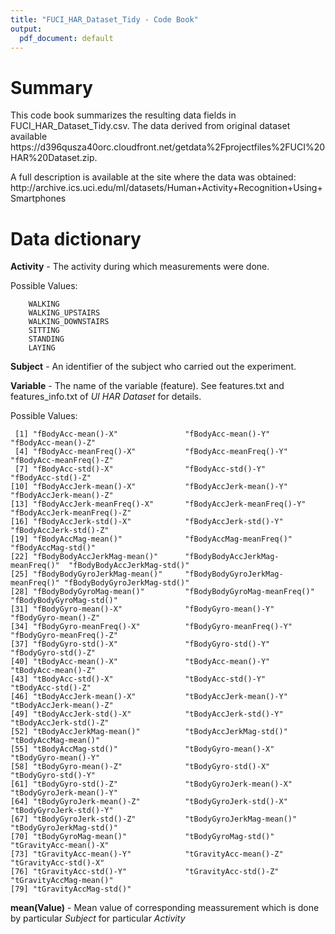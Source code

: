 ```yaml
---
title: "FUCI_HAR_Dataset_Tidy - Code Book"
output:
  pdf_document: default
---
```


# Summary

This code book summarizes the resulting data fields in FUCI_HAR_Dataset_Tidy.csv. The data derived from original dataset available https://d396qusza40orc.cloudfront.net/getdata%2Fprojectfiles%2FUCI%20HAR%20Dataset.zip. 

A full description is available at the site where the data was obtained: http://archive.ics.uci.edu/ml/datasets/Human+Activity+Recognition+Using+Smartphones


# Data dictionary

**Activity** - The activity during which measurements were done. 

Possible Values:
        
        WALKING
        WALKING_UPSTAIRS
        WALKING_DOWNSTAIRS
        SITTING
        STANDING
        LAYING

**Subject** - An identifier of the subject who carried out the experiment.

**Variable** - The name of the variable (feature). See features.txt and features_info.txt of *UI HAR Dataset* for details.

Possible Values:

```
 [1] "fBodyAcc-mean()-X"               "fBodyAcc-mean()-Y"               "fBodyAcc-mean()-Z"              
 [4] "fBodyAcc-meanFreq()-X"           "fBodyAcc-meanFreq()-Y"           "fBodyAcc-meanFreq()-Z"          
 [7] "fBodyAcc-std()-X"                "fBodyAcc-std()-Y"                "fBodyAcc-std()-Z"               
[10] "fBodyAccJerk-mean()-X"           "fBodyAccJerk-mean()-Y"           "fBodyAccJerk-mean()-Z"          
[13] "fBodyAccJerk-meanFreq()-X"       "fBodyAccJerk-meanFreq()-Y"       "fBodyAccJerk-meanFreq()-Z"      
[16] "fBodyAccJerk-std()-X"            "fBodyAccJerk-std()-Y"            "fBodyAccJerk-std()-Z"           
[19] "fBodyAccMag-mean()"              "fBodyAccMag-meanFreq()"          "fBodyAccMag-std()"              
[22] "fBodyBodyAccJerkMag-mean()"      "fBodyBodyAccJerkMag-meanFreq()"  "fBodyBodyAccJerkMag-std()"      
[25] "fBodyBodyGyroJerkMag-mean()"     "fBodyBodyGyroJerkMag-meanFreq()" "fBodyBodyGyroJerkMag-std()"     
[28] "fBodyBodyGyroMag-mean()"         "fBodyBodyGyroMag-meanFreq()"     "fBodyBodyGyroMag-std()"         
[31] "fBodyGyro-mean()-X"              "fBodyGyro-mean()-Y"              "fBodyGyro-mean()-Z"             
[34] "fBodyGyro-meanFreq()-X"          "fBodyGyro-meanFreq()-Y"          "fBodyGyro-meanFreq()-Z"         
[37] "fBodyGyro-std()-X"               "fBodyGyro-std()-Y"               "fBodyGyro-std()-Z"              
[40] "tBodyAcc-mean()-X"               "tBodyAcc-mean()-Y"               "tBodyAcc-mean()-Z"              
[43] "tBodyAcc-std()-X"                "tBodyAcc-std()-Y"                "tBodyAcc-std()-Z"               
[46] "tBodyAccJerk-mean()-X"           "tBodyAccJerk-mean()-Y"           "tBodyAccJerk-mean()-Z"          
[49] "tBodyAccJerk-std()-X"            "tBodyAccJerk-std()-Y"            "tBodyAccJerk-std()-Z"           
[52] "tBodyAccJerkMag-mean()"          "tBodyAccJerkMag-std()"           "tBodyAccMag-mean()"             
[55] "tBodyAccMag-std()"               "tBodyGyro-mean()-X"              "tBodyGyro-mean()-Y"             
[58] "tBodyGyro-mean()-Z"              "tBodyGyro-std()-X"               "tBodyGyro-std()-Y"              
[61] "tBodyGyro-std()-Z"               "tBodyGyroJerk-mean()-X"          "tBodyGyroJerk-mean()-Y"         
[64] "tBodyGyroJerk-mean()-Z"          "tBodyGyroJerk-std()-X"           "tBodyGyroJerk-std()-Y"          
[67] "tBodyGyroJerk-std()-Z"           "tBodyGyroJerkMag-mean()"         "tBodyGyroJerkMag-std()"         
[70] "tBodyGyroMag-mean()"             "tBodyGyroMag-std()"              "tGravityAcc-mean()-X"           
[73] "tGravityAcc-mean()-Y"            "tGravityAcc-mean()-Z"            "tGravityAcc-std()-X"            
[76] "tGravityAcc-std()-Y"             "tGravityAcc-std()-Z"             "tGravityAccMag-mean()"          
[79] "tGravityAccMag-std()"
```

**mean(Value)** - Mean value of corresponding meassurement which is done by particular *Subject* for particular *Activity*


